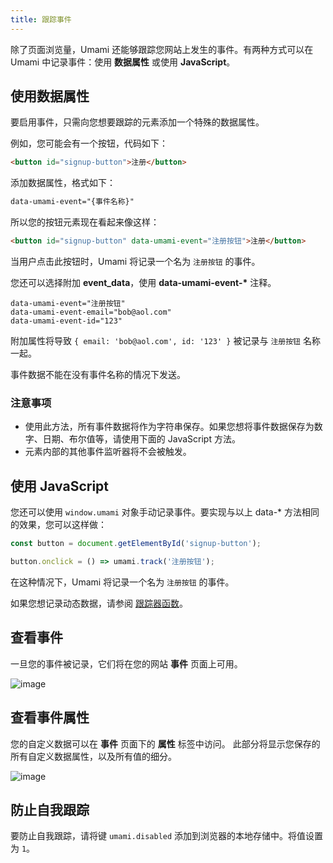 ```yaml
---
title: 跟踪事件
---
```


除了页面浏览量，Umami 还能够跟踪您网站上发生的事件。有两种方式可以在 Umami 中记录事件：使用 **数据属性** 或使用 **JavaScript**。

## 使用数据属性

要启用事件，只需向您想要跟踪的元素添加一个特殊的数据属性。

例如，您可能会有一个按钮，代码如下：

```html
<button id="signup-button">注册</button>
```

添加数据属性，格式如下：

```html
data-umami-event="{事件名称}"
```

所以您的按钮元素现在看起来像这样：

```html
<button id="signup-button" data-umami-event="注册按钮">注册</button>
```

当用户点击此按钮时，Umami 将记录一个名为 `注册按钮` 的事件。

您还可以选择附加 **event_data**，使用 **data-umami-event-\*** 注释。

```text
data-umami-event="注册按钮"
data-umami-event-email="bob@aol.com"
data-umami-event-id="123"
```

附加属性将导致 `{ email: 'bob@aol.com', id: '123' }` 被记录与 `注册按钮` 名称一起。

事件数据不能在没有事件名称的情况下发送。

### 注意事项

- 使用此方法，所有事件数据将作为字符串保存。如果您想将事件数据保存为数字、日期、布尔值等，请使用下面的 JavaScript 方法。
- 元素内部的其他事件监听器将不会被触发。

## 使用 JavaScript

您还可以使用 `window.umami` 对象手动记录事件。要实现与以上 data-\* 方法相同的效果，您可以这样做：

```js
const button = document.getElementById('signup-button');

button.onclick = () => umami.track('注册按钮');
```

在这种情况下，Umami 将记录一个名为 `注册按钮` 的事件。

如果您想记录动态数据，请参阅 [跟踪器函数](/docs/tracker-functions)。

## 查看事件

一旦您的事件被记录，它们将在您的网站 **事件** 页面上可用。

![image](/images/docs/v2/events-chart.png)

## 查看事件属性

您的自定义数据可以在 **事件** 页面下的 **属性** 标签中访问。
此部分将显示您保存的所有自定义数据属性，以及所有值的细分。

![image](/images/docs/v2/events-properties.png)

## 防止自我跟踪

要防止自我跟踪，请将键 `umami.disabled` 添加到浏览器的本地存储中。将值设置为 `1`。